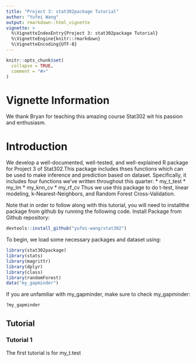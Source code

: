 ```yaml
---
title: "Project 3: stat302package Tutorial"
author: "Yufei Wang"
output: rmarkdown::html_vignette
vignette: >
  %\VignetteIndexEntry{Project 3: stat302package Tutorial}
  %\VignetteEngine{knitr::rmarkdown}
  %\VignetteEncoding{UTF-8}
---
```


\addtolength{\headheight}{-.025\textheight} 
\thispagestyle{fancyplain} 

```r
knitr::opts_chunk$set(
  collapse = TRUE,
  comment = "#>"
)
```

# Vignette Information

We thank Bryan for teaching this amazing course Stat302 wit his passion and enthusiasm.

# Introduction
We develop a well-documented, well-tested, and well-explained R package for Project 3 of Stat302.This package includes thses functions which can be used to make inference and prediction based on dataset. Specifically, it includes four functions we’ve written throughout this quarter:
* my_t_test
* my_lm
* my_knn_cv
* my_rf_cv
Thus we use this package to do t-test, linear modeling, k-Nearest-Neighbors, and Random Forest Cross-Validation. 

Note that in order to follow along with this tutorial, you will need to installthe package from github by running the following code.
Install Package from Github repository:
```r
devtools::install_github("yufei-wang/stat302")
```

To begin, we load some necessary packages and dataset using:

```r
library(stat302package)
library(stats)
library(magrittr)
library(dplyr)
library(class)
library(randomForest)
data("my_gapminder")
```

If you are unfamiliar with my_gapminder, make sure to check my_gapminder:

```r
?my_gapminder
```

## Tutorial

### Tutorial 1
The first tutorial is for my_t.test
